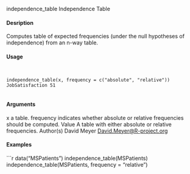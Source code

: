 independence_table Independence Table

#### Desription

Computes table of expected frequencies (under the null hypotheses of independence) from an n-way
table.

#### Usage
<pre><code>

independence_table(x, frequency = c("absolute", "relative"))
JobSatisfaction 51

</code></pre>
#### Arguments

x a table.
frequency indicates whether absolute or relative frequencies should be computed.
Value
A table with either absolute or relative frequencies.
Author(s)
David Meyer <David.Meyer@R-project.org>

#### Examples
```r

data("MSPatients")
independence_table(MSPatients)
independence_table(MSPatients, frequency = "relative")
